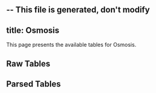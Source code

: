 -- This file is generated, don't modify
---
title: Osmosis
---



This page presents the available tables for Osmosis.


## Raw Tables
<Table data={json} tag="raw_table"/>
    


## Parsed Tables
<Table data={json} tag="parsed_table"/>
    
    